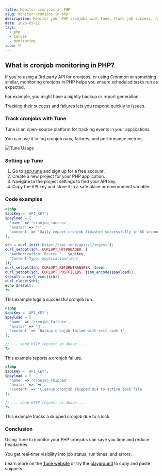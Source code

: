 ```yaml
---
title: Monitor cronjobs in PHP
slug: monitor-cronjobs-in-php
description: Monitor your PHP cronjobs with Tune. Track job success, failures, and runtime easily to keep your scheduled tasks running smoothly.
date: 2025-05-22
tags:
  - php
  - server
  - monitoring
icon: ⏰
---
```


## What is cronjob monitoring in PHP?

If you're using a 3rd party API for cronjobs, or using Cronmon or something similar, monitoring cronjobs in PHP helps you ensure scheduled tasks run as expected.

For example, you might have a nightly backup or report generation.

Tracking their success and failures lets you respond quickly to issues.

### Track cronjobs with Tune

Tune is an open-source platform for tracking events in your applications.

You can use it to log cronjob runs, failures, and performance metrics.

![Tune Usage](https://tune/images/misc/ops-usage.jpg)

### Setting up Tune

1. Go to [app.tune](https://app.tune) and sign up for a free account.
2. Create a new project for your PHP application.
3. Navigate to the project settings to find your API key.
4. Copy the API key and store it in a safe place or environment variable.

### Code examples

```php
<?php
$apiKey = 'API_KEY';
$payload = [
  'name' => 'cronjob_success',
  'avatar' => '✅',
  'content' => 'Daily report cronjob finished successfully in 85 seconds'
];

$ch = curl_init('https://api.tune/api/v1/ingest');
curl_setopt($ch, CURLOPT_HTTPHEADER, [
  'Authorization: Bearer ' . $apiKey,
  'Content-Type: application/json'
]);
curl_setopt($ch, CURLOPT_RETURNTRANSFER, true);
curl_setopt($ch, CURLOPT_POSTFIELDS, json_encode($payload));
$result = curl_exec($ch);
curl_close($ch);
echo $result;
?>
```

This example logs a successful cronjob run.

```php
<?php
$apiKey = 'API_KEY';
$payload = [
  'name' => 'cronjob_failure',
  'avatar' => '🚨',
  'content' => 'Backup cronjob failed with exit code 1'
];

// ... send HTTP request as above ...
?>
```

This example reports a cronjob failure.

```php
<?php
$apiKey = 'API_KEY';
$payload = [
  'name' => 'cronjob_skipped',
  'avatar' => '⏭️',
  'content' => 'Cleanup cronjob skipped due to active lock file'
];

// ... send HTTP request as above ...
?>
```

This example tracks a skipped cronjob due to a lock.

### Conclusion

Using Tune to monitor your PHP cronjobs can save you time and reduce headaches.

You get real-time visibility into job status, run times, and errors.

Learn more on the [Tune website](https://tune) or try the [playground](https://tune/playground) to copy and paste snippets.